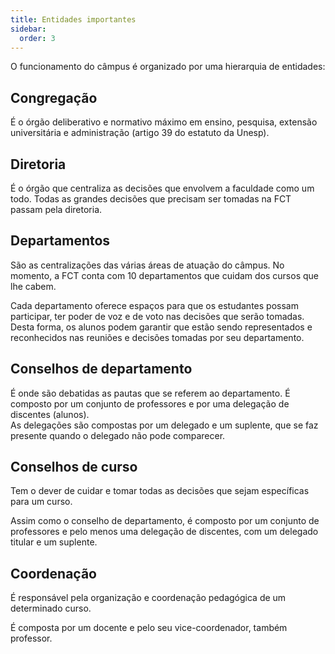 ```yaml
---
title: Entidades importantes
sidebar:
  order: 3
---
```


O funcionamento do câmpus é organizado por uma hierarquia de entidades:

## Congregação

É o órgão deliberativo e normativo máximo em ensino, pesquisa, extensão universitária e administração (artigo 39 do estatuto da Unesp).

## Diretoria

É o órgão que centraliza as decisões que envolvem a faculdade como um todo. Todas as grandes decisões que precisam ser tomadas na FCT passam pela diretoria.

## Departamentos

São as centralizações das várias áreas de atuação do câmpus. No momento, a FCT conta com 10 departamentos que cuidam dos cursos que lhe cabem.

Cada departamento oferece espaços para que os estudantes possam participar, ter poder de voz e de voto nas decisões que serão tomadas. Desta forma, os alunos podem garantir que estão sendo representados e reconhecidos nas reuniões e decisões tomadas por seu departamento.

## Conselhos de departamento

É onde são debatidas as pautas que se referem ao departamento. É composto por um conjunto de professores e por uma delegação de discentes (alunos).  
As delegações são compostas por um delegado e um suplente, que se faz presente quando o delegado não pode comparecer.

## Conselhos de curso

Tem o dever de cuidar e tomar todas as decisões que sejam específicas para um curso.

Assim como o conselho de departamento, é composto por um conjunto de professores e pelo menos uma delegação de discentes, com um delegado titular e um suplente.

## Coordenação

É responsável pela organização e coordenação pedagógica de um determinado curso.

É composta por um docente e pelo seu vice-coordenador, também professor.
